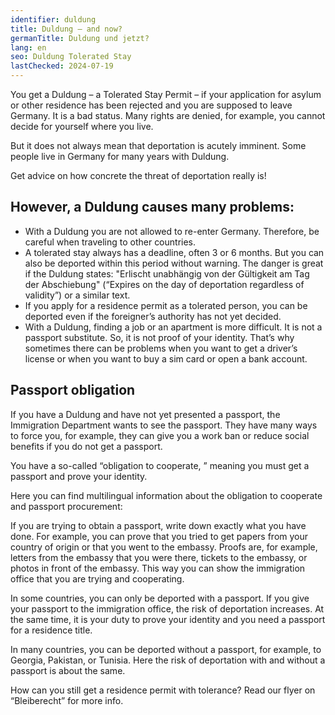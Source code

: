 ```yaml
---
identifier: duldung
title: Duldung – and now?
germanTitle: Duldung und jetzt?
lang: en
seo: Duldung Tolerated Stay
lastChecked: 2024-07-19
---
```



You get a Duldung – a Tolerated Stay Permit – if your application for asylum or other residence has been rejected and you are supposed to leave Germany. It is a bad status. Many rights are denied, for example, you cannot decide for yourself where you live.

But it does not always mean that deportation is acutely imminent. Some people live in Germany for many years with Duldung.

Get advice on how concrete the threat of deportation really is!

## However, a Duldung causes many problems:

- With a Duldung you are not allowed to re-enter Germany. Therefore, be careful when traveling to other countries.
- A tolerated stay always has a deadline, often 3 or 6 months. But you can also be deported within this period without warning. The danger is great if the Duldung states: "Erlischt unabhängig von der Gültigkeit am Tag der Abschiebung" (“Expires on the day of deportation regardless of validity”) or a similar text.
- If you apply for a residence permit as a tolerated person, you can be deported even if the foreigner’s authority has not yet decided.
- With a Duldung, finding a job or an apartment is more difficult. It is not a passport substitute. So, it is not proof of your identity. That’s why sometimes there can be problems when you want to get a driver’s license or when you want to buy a sim card or open a bank account.

## Passport obligation

If you have a Duldung and have not yet presented a passport, the Immigration Department wants to see the passport. They have many ways to force you, for example, they can give you a work ban or reduce social benefits if you do not get a passport.

You have a so-called “obligation to cooperate, ” meaning you must get a passport and prove your identity.

Here you can find multilingual information about the obligation to cooperate and passport procurement:

<ExternalShortLink identifier="fluechtlingsrat-brandenburg_pass" />

If you are trying to obtain a passport, write down exactly what you have done. For example, you can prove that you tried to get papers from your country of origin or that you went to the embassy. Proofs are, for example, letters from the embassy that you were there, tickets to the embassy, or photos in front of the embassy. This way you can show the immigration office that you are trying and cooperating.

In some countries, you can only be deported with a passport. If you give your passport to the immigration office, the risk of deportation increases. At the same time, it is your duty to prove your identity and you need a passport for a residence title.

In many countries, you can be deported without a passport, for example, to Georgia, Pakistan, or Tunisia. Here the risk of deportation with and without a passport is about the same.

How can you still get a residence permit with tolerance? Read our flyer on “Bleiberecht” for more info.

<InternalShortLink identifier="residence" />

<Block identifier="get-legal-advice" />
